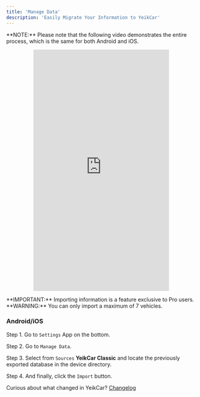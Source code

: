 ```yaml
---
title: 'Manage Data'
description: 'Easily Migrate Your Information to YeikCar'
---
```


<Tip>
  **NOTE:** Please note that the following video demonstrates the entire process, which is the same for both Android and iOS.
</Tip>


<p align="center"><iframe
  width="360"
  height="640"
  src="https://www.youtube.com/embed/LOe_RBqEaMQ"
  title="YouTube video player"
  frameborder="0"
  allow="accelerometer; autoplay; clipboard-write; encrypted-media; gyroscope; picture-in-picture"
  allowfullscreen
></iframe></p>

<Note>
  **IMPORTANT:** Importing information is a feature exclusive to Pro users.
</Note>

<Warning>
  **WARNING:** You can only import a maximum of 7 vehicles.
</Warning>




### Android/iOS

Step 1. Go to `Settings` App on the bottom.

Step 2. Go to `Manage Data`.

Step 3. Select from `Sources` **YeikCar Classic** and locate the previously exported database in the device directory.

Step 4. And finally, click the `Import` button.


Curious about what changed in YeikCar? [Changelog](https://yeikcar.featurebase.app/changelog)